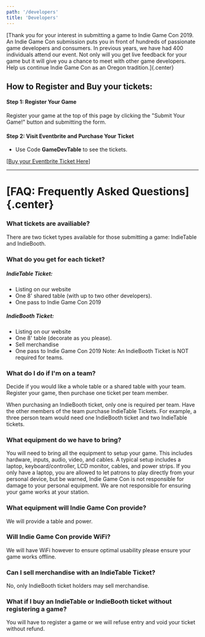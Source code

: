 ```yaml
---
path: '/developers'
title: 'Developers'
---
```



<GameFormContainer />

[Thank you for your interest in submitting a game to Indie Game Con 2019. An Indie Game Con submission puts you in front of hundreds of passionate game developers and consumers. In previous years, we have had 400 individuals attend our event. Not only will you get live feedback for your game but it will give you a chance to meet with other game developers. Help us continue Indie Game Con as an Oregon tradition.]{.center}

## How to Register and Buy your tickets:

#### Step 1: Register Your Game

Register your game at the top of this page by clicking the "Submit Your Game!" button and submitting the form.

#### Step 2: Visit Eventbrite and Purchase Your Ticket

- Use Code <b>GameDevTable</b> to see the tickets.

[[Buy your Eventbrite Ticket Here](https://indiegamecon2019.eventbrite.com)]

---

# [FAQ: Frequently Asked Questions]{.center}

### What tickets are availiable?

There are two ticket types available for those submitting a game: IndieTable and IndieBooth.

### What do you get for each ticket?

##### IndieTable Ticket:

- Listing on our website
- One 8' shared table (with up to two other developers).
- One pass to Indie Game Con 2019

##### IndieBooth Ticket:

- Listing on our website
- One 8' table (decorate as you please).
- Sell merchandise
- One pass to Indie Game Con 2019
  Note: An IndieBooth Ticket is NOT required for teams.

### What do I do if I'm on a team?

Decide if you would like a whole table or a shared table with your team. Register your game, then purchase one ticket per team member.

When purchasing an IndieBooth ticket, only one is required per team. Have the other members of the team purchase IndieTable Tickets. For example, a three person team would need one IndieBooth ticket and two IndieTable tickets.

### What equipment do we have to bring?

You will need to bring all the equipment to setup your game. This includes hardware, inputs, audio, video, and cables. A typical setup includes a laptop, keyboard/controller, LCD monitor, cables, and power strips. If you only have a laptop, you are allowed to let patrons to play directly from your personal device, but be warned, Indie Game Con is not responsible for damage to your personal equipment. We are not responsible for ensuring your game works at your station.

### What equipment will Indie Game Con provide?

We will provide a table and power.

### Will Indie Game Con provide WiFi?

We will have WiFi however to ensure optimal usability please ensure your game works offline.

### Can I sell merchandise with an IndieTable Ticket?

No, only IndieBooth ticket holders may sell merchandise.

### What if I buy an IndieTable or IndieBooth ticket without registering a game?

You will have to register a game or we will refuse entry and void your ticket without refund.

